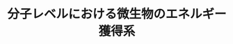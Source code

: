 ﻿---
title: "分子レベルにおける微生物のエネルギー獲得系"
category: "生命理工学院"
vol: 14
interviewee: "山中・福森 "
url: ""
tags: ["分子","生物","エネルギー","微生物"]
pdf: "14-4.pdf"
career: ""
preface: ""
---
